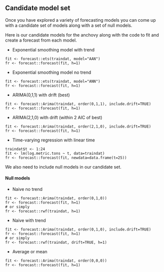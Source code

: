 ## Candidate model set

Once you have explored a variety of forecasting models you can come up with a candidate set of models along with a set of null models.

Here is our candidate models for the anchovy along with the code to fit and create a forecast from each model.

* Exponential smoothing model with trend

```
fit <- forecast::ets(traindat, model="AAN")
fr <- forecast::forecast(fit, h=1)
```

* Exponential smoothing model no trend

```
fit <- forecast::ets(traindat, model="ANN")
fr <- forecast::forecast(fit, h=1)
```

* ARIMA(0,1,1) with drift (best)

```
fit <- forecast::Arima(traindat, order(0,1,1), include.drift=TRUE)
fr <- forecast::forecast(fit, h=1)
```

* ARIMA(2,1,0) with drift (within 2 AIC of best)

```
fit <- forecast::Arima(traindat, order(2,1,0), include.drift=TRUE)
fr <- forecast::forecast(fit, h=1)
```

* Time-varying regression with linear time

```
traindat$t <- 1:24
fit <- lm(log.metric.tons ~ t, data=traindat)
fr <- forecast::forecast(fit, newdata=data.frame(t=25))
```

We also need to include null models in our candidate set.

#### Null models {-}

* Naive no trend

```
fit <- forecast::Arima(traindat, order(0,1,0))
fr <- forecast::forecast(fit, h=1)
# or simply
fr <- forecast::rwf(traindat, h=1)
```

* Naive with trend

```
fit <- forecast::Arima(traindat, order(0,1,0), include.drift=TRUE)
fr <- forecast::forecast(fit, h=1)
# or simply
fr <- forecast::rwf(traindat, drift=TRUE, h=1)
```

* Average or mean

```
fit <- forecast::Arima(traindat, order(0,0,0))
fr <- forecast::forecast(fit, h=1)
```